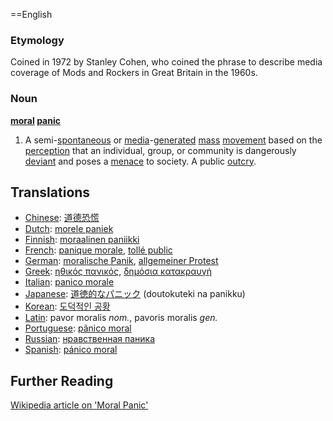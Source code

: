 ==English
===Etymology===

Coined in 1972 by Stanley Cohen, who coined the phrase to describe media coverage of Mods and Rockers in Great Britain in the 1960s.

===Noun===
'''[[moral]] [[panic]]'''
#A semi-[[spontaneous]] or [[media]]-[[generated]] [[mass]] [[movement]] based on the [[perception]] that an individual, group, or community is dangerously [[deviant]] and poses a [[menace]] to society.  A public [[outcry]].

== Translations ==

*[[Chinese]]: [[道德恐慌]]
*[[Dutch]]: [[morele paniek]]
*[[Finnish]]: [[moraalinen paniikki]]
*[[French]]: [[panique morale]], [[tollé public]]
*[[German]]: [[moralische Panik]], [[allgemeiner Protest]]
*[[Greek]]: [[ηθικός πανικός]], [[δημόσια κατακραυγή]]
*[[Italian]]: [[panico morale]]
*[[Japanese]]: [[道徳的なパニック]] (doutokuteki na panikku)
*[[Korean]]: [[도덕적인 공황]]
*[[Latin]]: pavor moralis ''nom.'', pavoris moralis ''gen.''
*[[Portuguese]]: [[pânico moral]]
*[[Russian]]: [[нравственная паника]]
*[[Spanish]]: [[pánico moral]]

== Further Reading ==

[http://www.wikipedia.org/wiki/Moral_panic Wikipedia article on 'Moral Panic']